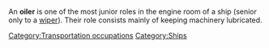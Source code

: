 {{unsourced}}
{{move to wiktionary}}
An '''oiler''' is one of the most junior roles in the engine room of a ship (senior only to a [[Wiper (occupation)|wiper]]). Their role consists mainly of keeping machinery lubricated.

[[Category:Transportation occupations]]
[[Category:Ships]]
